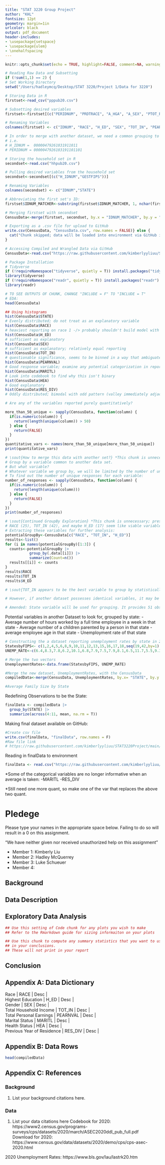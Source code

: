```yaml
---
title: "STAT 3220 Group Project" 
author: "KHL"
fontsize: 12pt
geometry: margin=1in
urlcolor: black
output: pdf_document
header-includes:
- \usepackage{setspace}
- \usepackage{ulem}
- \onehalfspacing
---
```


```r
knitr::opts_chunk$set(echo = TRUE, highlight=FALSE, comment=NA, warnings=FALSE,message=FALSE)
```


```r
# Reading Raw Data and Subsetting
if (!sum(1,1) == 2) {
# Set Working Directory
setwd("/Users/hadleymcq/Desktop/STAT 3220/Project 1/Data for 3220")

# Storing Data in R
firstset<-read_csv("pppub20.csv")

# Subsetting desired variables
firstset<-firstset[(c("PERIDNUM", "PRDTRACE", "A_HGA", "A_SEX", "PTOT_R", "PEARNVAL", "A_MARITL", "HEA", "MIG_DIV", "PERIDNUM"))]

# Renaming Variables
colnames(firstset) <- c("IDNUM", "RACE", "H_ED", "SEX", "TOT_IN", "PEARNVAL", "MARITL", "HEA", "RES_DIV", "IDNUM_MATCHER")

# In order to merge with another dataset, we need a common grouping to match observations to, like state. Although state is not present in this dataset, it is present in another dataset pertaining to the same study, reporting on variables pertaining to household. The two sets report the same first 20 digits of the ID number, differing in the last two. The state variable may be taken from the household set, and matched to this set, which reports on the individual level. 
# i.e.
# H_IDNUM =  00000479261031911011
# PERIDNUM = 0000047926103191101101

# Storing the household set in R
secondset<-read.csv("hhpub20.csv")

# Pulling desired variables from the household set
secondset<-secondset[(c("H_IDNUM","GESTFIPS"))]

# Renaming Variables
colnames(secondset) <- c("IDNUM","STATE")

# Abbreviating the first set's ID:
firstset$IDNUM_MATCHER<-substring(firstset$IDNUM_MATCHER, 1, nchar(firstset$IDNUM_MATCHER)-2)

# Merging firstset with secondset
CensusData<-merge(firstset, secondset, by.x = "IDNUM_MATCHER", by.y = "IDNUM")

# Exporting as a .csv file for upload to GitHub
write.csv(CensusData, "CensusData.csv", row.names = FALSE)} else {
  cat("Chunk skipped; data will be loaded into environment via GitHub in the following chunk")
}
```


```r
# Accessing Compiled and Wrangled Data via GitHub
CensusData<-read.csv("https://raw.githubusercontent.com/kimberlyyliuu/STAT3220Project/main/CensusData.csv",header=T)
```


```r
# Package Installation
# Tidyverse 
if (!requireNamespace("tidyverse", quietly = T)) install.packages("tidyverse")
library(tidyverse)
if (!requireNamespace("readr", quietly = T)) install.packages("readr")
library(readr)
```


```r
# TO SEE OUTPUTS OF CHUNK, CHANGE "INCLUDE = F" TO "INCLUDE = T"
# EDA: 
head(CensusData)

## Using histograms
hist(CensusData$STATE)
# Evenly distributed; do not treat as an explanatory variable
hist(CensusData$RACE)
# heaviest reporting on race 1 -/> probably shouldn't build model with race as explanatory because of this biased reporting
hist(CensusData$H_ED)
# sufficient as explanatory
hist(CensusData$SEX)
# sufficient as explanatory; relatively equal reporting
hist(CensusData$TOT_IN)
# questionable significance, seems to be binned in a way that ambiguates data
hist(CensusData$PEARNVAL)
# Good response variable; examine any potential categorization in reporting
hist(CensusData$MARITL)
# Look into codebook to find why this isn't binary
hist(CensusData$HEA)
# Good explanatory 
hist(CensusData$RES_DIV)
# Oddly distributed; bimodal with odd pattern (valley immediately adjacent to mode)

# Are any of the variables reported purely quantitatively? 

more_than_50_unique <- sapply(CensusData, function(column) {
  if(is.numeric(column)) { 
    return(length(unique(column)) > 50) 
  } else {
    return(FALSE)
  }
})
quantitative_vars <- names(more_than_50_unique[more_than_50_unique])
print(quantitative_vars)
```


```r
# \sout{How to merge this data with another set?} *This chunk is unnecessary; preserved for potentially useful code*
# Group by a variable common to another data set.
# But what variable? 
# Whatever variable we group by, we will be limited by the number of unique responses to that variable; for example, if we group by gender, then we will only have 2 observations to perform regression analysis on. Ideally, we should have at least 30-50. 
# To find out the number of unique responses for each variable: 
number_of_responses <- sapply(CensusData, function(column) {
  if(is.numeric(column)) { 
    return(length(unique(column))) 
  } else {
    return(FALSE)
  }
})
print(number_of_responses)
```


```r
# \sout{Continued GroupBy Exploration} *This chunk is unnecessary; preserved for potentially useful code*
# RACE (25), TOT_IN (42), and maybe H_ED (17) seem like viable variables to group by. 
# Extracting these variables for further analysis: 
potentialGroupBy<-CensusData[c("RACE", "TOT_IN", "H_ED")]
results<-list()
for (i in names(potentialGroupBy)[1:3]) {
  counts<-potentialGroupBy |>
           group_by(.data[[i]]) |>
           summarize(Count=n())
  results[[i]] <- counts
}
results$RACE
results$TOT_IN
results$H_ED

# \sout{TOT_IN appears to be the best variable to group by statistically. It is the most evenly distributed of the three variables; each unique response has approximately the same number count. RACE is highly differential in its reporting. H_ED is intermediate of the two, and could function as a backup. 

# However, if another dataset possesses identical variables, it may be appended directly to the end, simply adding more observations. No redefinition of an observation would be necessary; individuals may still be the unit of an observation.}

# Amended: State variable will be used for grouping. It provides 51 observations (states+DC). Data from every state and DC is present. 

```

Potential variables in another Dataset to look for, grouped by state: - Average number of hours worked by a full time employee in a week in that state
- Average number of a children parented by a person in that state
- average employee age in that state
- Unemployment rate of that state

```r
# Constructing the a dataset reporting unemployment rates by state in 2020 from the BLS website
StatesbyFIPS<- c(1,2,4,5,6,8,9,10,11,12,13,15,16,17,18,seq(19,42,by=1),seq(44,51,by=1), 53,54,55,56)
UNEMP_RATE<-c(6.4,8.3,7.8,6.2,10.1,6.8,7.9,7.5,7.9,8.1,6.5,11.7,5.5,9.3,7.3,5.2,5.8,6.5,8.6,5.1,6.5,9.4,10.0,6.3,8.0,6.1,5.8,4.3,13.5,6.7,9.4,7.9,9.8,7.2,5.0,8.2,6.3,7.6,8.9,9.2,6.0,4.2,7.5,7.7,4.8,5.7,6.5,8.5,8.2,6.4,5.9)

# Merge the two vectors
UnemploymentRates<-data.frame(StatesbyFIPS, UNEMP_RATE)

#Merge the new dataset, UnemploymentRates, with the CensusData
compiledData<-merge(CensusData, UnemploymentRates, by.x= "STATE", by.y = "StatesbyFIPS")

#Average Family Size by State
```


Redefining Observations to be the State: 
```r
finalData <- compiledData |>
  group_by(STATE) |>
  summarize(across(4:11, mean, na.rm = T))
```

Making final dataset available on GitHub: 
```r
#Create csv file
write.csv(finalData, "finalData", row.names = F)
#Raw file link
# https://raw.githubusercontent.com/kimberlyyliuu/STAT3220Project/main/finalData
```

Reading in finalData to environment
```r
finalData <- read.csv("https://raw.githubusercontent.com/kimberlyyliuu/STAT3220Project/main/finalData", header = T)
```

*Some of the categorical variables are no longer informative when an average is taken: 
-MARITL
-RES_DIV 

*Still need one more quant, so make one of the var that replaces the above two quant.

\newpage 

# Pledege
Please type your names in the appropriate space below. Failing to do so will result in a 0 on this assignment.

"We have neither given nor received unauthorized help on this assignment"

- Member 1: Kimberly Liu
- Member 2: Hadley McQuerrey
- Member 3: Luke Schueuer 
- Member 4:

\newpage

## Background

## Data Description

## Exploratory Data Analysis

```r
## Use this setting of Code chunk for any plots you wish to make
## Refer to the Rmarkdown guide for sizing informaiton on your plots
```


```r
## Use this chunk to compute any summary statistics that you want to use
## in your conclusions. 
## These will not print in your report
```

## Conclusion

\newpage

## Appendix A: Data Dictionary

| Race | RACE | Desc |
| Highest Education | H_ED | Desc |
| Gender | SEX | Desc |
| Total Household Income | TOT_IN | Desc | 
| Total Personal Earnings | PEARNVAL | Desc | 
| Marital Status | MARITL | Desc |
| Health Status | HEA | Desc | 
| Previous Year of Residence | RES_DIV | Desc |

\newpage
## Appendix B: Data Rows
```r
head(compiledData)
```

\newpage
## Appendix C: References

### Background
1. List your background citations here.

### Data
1. List your data citations here
Codebook for 2020: https://www2.census.gov/programs-surveys/cps/datasets/2020/march/ASEC2020ddl_pub_full.pdf 
Download for 2020: https://www.census.gov/data/datasets/2020/demo/cps/cps-asec-2020.html

2020 Unemployment Rates: https://www.bls.gov/lau/lastrk20.htm 